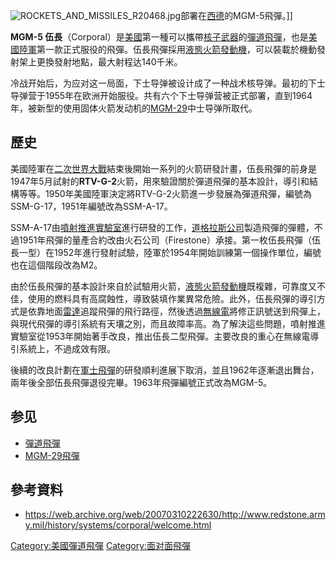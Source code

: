 {{noteTA
|1=zh-hans:中士; zh-tw:軍士;
|2=zh-hans:下士; zh-tw:伍長;
}}
{{Infobox Weapon
|is_missile=yes
|name=MGM-5 「下士」导弹<br/>MGM-5 「Corporal」 Missile
|image=File:MGM-5 Corporal 02.jpg
|image_size=300px
|caption=下士导弹和发射车
|origin={{USA}}
|type=[[短程弹道导弹|短程]][[弹道导弹|弹道导弹]]
|used_by=[[美国陆军|美国陆军]]<br/>[[英国陆军|英国陆军]]
|manufacturer=
|unit_cost=
|propellant=
|production_date=
|service=
|engine=液体燃料火箭发动机
|engine_power=
|weight=
|length=
|height=
|diameter=
|wingspan=
|speed=
|vehicle_range=
|ceiling=
|altitude=
|filling=高爆炸药，
|guidance=
|detonation=
|launch_platform=发射车
}}

[[File:ROCKETS_AND_MISSILES_R20468.jpg|thumb]]部署在[[西德|西德]]的MGM-5飛彈。]]

'''MGM-5 伍長'''（Corporal）是[[美國|美國]]第一種可以攜帶[[核子武器|核子武器]]的[[彈道飛彈|彈道飛彈]]，也是[[美國陸軍|美國陸軍]]第一款正式服役的飛彈。伍長飛彈採用[[液態火箭發動機|液態火箭發動機]]，可以裝載於機動發射架上更換發射地點，最大射程达140千米。

冷战开始后，为应对这一局面，下士导弹被设计成了一种战术核导弹。最初的下士导弹营于1955年在欧洲开始服役。共有六个下士导弹营被正式部署，直到1964年，被新型的使用固体火箭发动机的[[MGM-29导弹|MGM-29]]中士导弹所取代。

==歷史==
美國陸軍在[[二次世界大戰|二次世界大戰]]結束後開始一系列的火箭研發計畫，伍長飛彈的前身是1947年5月試射的'''RTV-G-2'''火箭，用來驗證關於彈道飛彈的基本設計，導引和結構等等。1950年美國陸軍決定將RTV-G-2火箭進一步發展為彈道飛彈，編號為SSM-G-17，1951年編號改為SSM-A-17。

SSM-A-17由[[噴射推進實驗室|噴射推進實驗室]]進行研發的工作，[[道格拉斯公司|道格拉斯公司]]製造飛彈的彈體，不過1951年飛彈的量產合約改由火石公司（Firestone）承接。第一枚伍長飛彈（伍長一型）在1952年進行發射試驗，陸軍於1954年開始訓練第一個操作單位，編號也在這個階段改為M2。

由於伍長飛彈的基本設計來自於試驗用火箭，[[液態火箭發動機|液態火箭發動機]]既複雜，可靠度又不佳，使用的燃料具有高腐蝕性，導致裝填作業異常危險。此外，伍長飛彈的導引方式是依靠地面[[雷達|雷達]]追蹤飛彈的飛行路徑，然後透過[[無線電|無線電]]將修正訊號送到飛彈上，與現代飛彈的導引系統有天壤之別，而且故障率高。為了解決這些問題，噴射推進實驗室從1953年開始著手改良，推出伍長二型飛彈。主要改良的重心在無線電導引系統上，不過成效有限。

後續的改良計劃在[[MGM-29飛彈|軍士飛彈]]的研發順利進展下取消，並且1962年逐漸退出舞台，兩年後全部伍長飛彈退役完畢。1963年飛彈編號正式改為MGM-5。

==参见==
*[[彈道飛彈|彈道飛彈]]
*[[MGM-29飛彈|MGM-29飛彈]]

==參考資料==
*[https://web.archive.org/web/20070310222630/http://www.redstone.army.mil/history/systems/corporal/welcome.html https://web.archive.org/web/20070310222630/http://www.redstone.army.mil/history/systems/corporal/welcome.html]

{{美國陸軍導彈}}
{{US missiles}}

[[Category:美國彈道飛彈|Category:美國彈道飛彈]]
[[Category:面对面飛彈|Category:面对面飛彈]]
